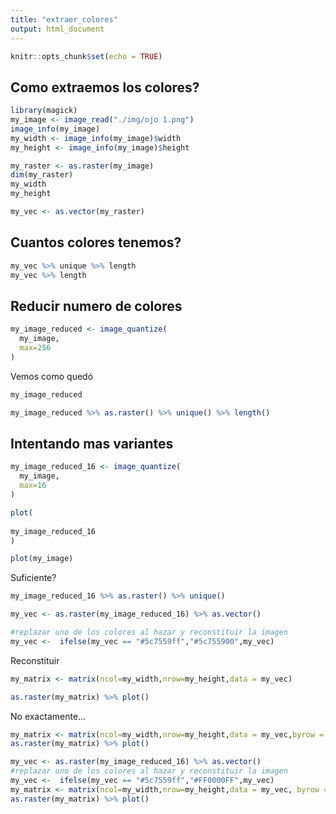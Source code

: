 ```yaml
---
title: "extraer_colores"
output: html_document
---
```


```r
knitr::opts_chunk$set(echo = TRUE)
```

## Como extraemos los colores?

```r

library(magick)
my_image <- image_read("./img/ojo 1.png")
image_info(my_image)
my_width <- image_info(my_image)$width
my_height <- image_info(my_image)$height

my_raster <- as.raster(my_image)
dim(my_raster)
my_width
my_height

my_vec <- as.vector(my_raster)
```

## Cuantos colores tenemos?

```r
my_vec %>% unique %>% length
my_vec %>% length
```


## Reducir numero de colores

```r
my_image_reduced <- image_quantize(
  my_image,
  max=256
)
```

Vemos como quedó
```r
my_image_reduced
```


```r
my_image_reduced %>% as.raster() %>% unique() %>% length()
```


## Intentando mas variantes
```r
my_image_reduced_16 <- image_quantize(
  my_image,
  max=16
)
```

```r
plot(
  
my_image_reduced_16
)

plot(my_image)
```

Suficiente?

```r
my_image_reduced_16 %>% as.raster() %>% unique()
```



```r
my_vec <- as.raster(my_image_reduced_16) %>% as.vector()
```

```r
#replazar uno de los colores al hazar y reconstituir la imagen
my_vec <-  ifelse(my_vec == "#5c7559ff","#5c755900",my_vec)

```


Reconstituir
```r
my_matrix <- matrix(ncol=my_width,nrow=my_height,data = my_vec)
```

```r
as.raster(my_matrix) %>% plot()
```

No exactamente...

```r
my_matrix <- matrix(ncol=my_width,nrow=my_height,data = my_vec,byrow = TRUE)
as.raster(my_matrix) %>% plot()
```
```r
my_vec <- as.raster(my_image_reduced_16) %>% as.vector()
#replazar uno de los colores al hazar y reconstituir la imagen
my_vec <-  ifelse(my_vec == "#5c7559ff","#FF0000FF",my_vec)
my_matrix <- matrix(ncol=my_width,nrow=my_height,data = my_vec, byrow = TRUE)
as.raster(my_matrix) %>% plot()
```

